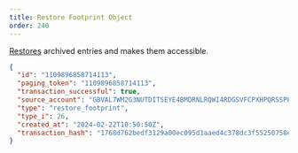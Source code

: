```yaml
---
title: Restore Footprint Object
order: 240
---
```



[Restores](../../../../../../learn/fundamentals/transactions/list-of-operations.mdx#restore-footprint) archived entries and makes them accessible.

<ExampleResponse>

```json
{
  "id": "1109896858714113",
  "paging_token": "1109896858714113",
  "transaction_successful": true,
  "source_account": "GBVAL7WM2G3NUTDIT5EYE4BMDRNLRQWI4RDGSVFCPXHPQRSSPEUQ2PNK",
  "type": "restore_footprint",
  "type_i": 26,
  "created_at": "2024-02-22T10:50:50Z",
  "transaction_hash": "1768d762bedf3129a00ec095d1aaed4c378dc3f55250758ed5008992b303303b"
}
```

</ExampleResponse>
